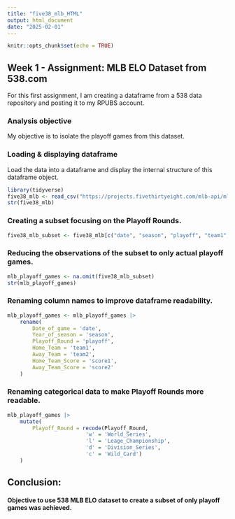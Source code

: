 ```yaml
---
title: "five38_mlb_HTML"
output: html_document
date: "2025-02-01"
---
```


```r
knitr::opts_chunk$set(echo = TRUE)
```

## Week 1 - Assignment: MLB ELO Dataset from 538.com

For this first assignment, I am creating a dataframe from a 538 data repository and posting it to my RPUBS account.


### Analysis objective

My objective is to isolate the playoff games from this dataset.


### Loading & displaying dataframe

Load the data into a dataframe and display the internal structure of this dataframe object.

```r
library(tidyverse)
five38_mlb <- read_csv("https://projects.fivethirtyeight.com/mlb-api/mlb_elo.csv")
str(five38_mlb)
```


### Creating a subset focusing on the Playoff Rounds.

```r
five38_mlb_subset <- five38_mlb[c("date", "season", "playoff", "team1", "team2", "score1", "score2")]
```


### Reducing the observations of the subset to only actual playoff games.

```r
mlb_playoff_games <- na.omit(five38_mlb_subset)
str(mlb_playoff_games)
```


### Renaming column names to improve dataframe readability.

```r
mlb_playoff_games <- mlb_playoff_games |> 
    rename(
        Date_of_game = 'date',
        Year_of_season = 'season',
        Playoff_Round = 'playoff',
        Home_Team = 'team1',
        Away_Team = 'team2',
        Home_Team_Score = 'score1',
        Away_Team_Score = 'score2'
    )
```


### Renaming categorical data to make Playoff Rounds more readable.

```r
mlb_playoff_games |>
    mutate(
        Playoff_Round = recode(Playoff_Round, 
                         'w' = 'World_Series', 
                         'l' = 'Leage_Championship', 
                         'd' = 'Division_Series', 
                         'c' = 'Wild_Card')
    )
```


## Conclusion: 
#### Objective to use 538 MLB ELO dataset to create a subset of only playoff games was achieved.










